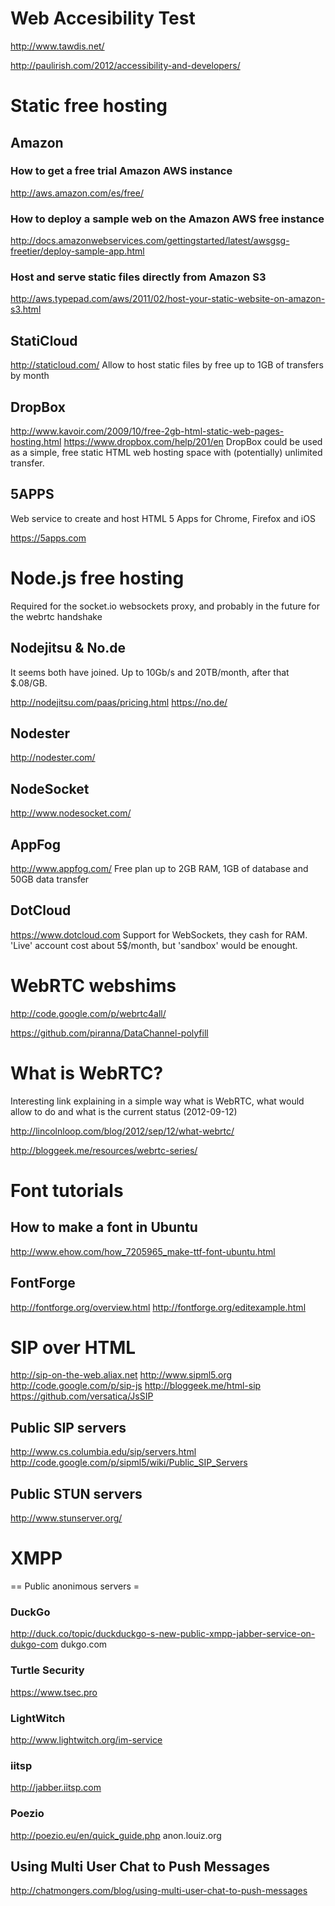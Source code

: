 = Web Accesibility Test =
http://www.tawdis.net/

http://paulirish.com/2012/accessibility-and-developers/

= Static free hosting =
== Amazon ==
=== How to get a free trial Amazon AWS instance ===
http://aws.amazon.com/es/free/

=== How to deploy a sample web on the Amazon AWS free instance ===
http://docs.amazonwebservices.com/gettingstarted/latest/awsgsg-freetier/deploy-sample-app.html

=== Host and serve static files directly from Amazon S3 ===
http://aws.typepad.com/aws/2011/02/host-your-static-website-on-amazon-s3.html

== StatiCloud ==
http://staticloud.com/
Allow to host static files by free up to 1GB of transfers by month

== DropBox ==
http://www.kavoir.com/2009/10/free-2gb-html-static-web-pages-hosting.html
https://www.dropbox.com/help/201/en
DropBox could be used as a simple, free static HTML web hosting space with (potentially) unlimited transfer.

== 5APPS ==
Web service to create and host HTML 5 Apps for Chrome, Firefox and iOS

https://5apps.com

= Node.js free hosting =
Required for the socket.io websockets proxy, and probably in the future for the webrtc handshake

== Nodejitsu & No.de ==
It seems both have joined. Up to 10Gb/s and 20TB/month, after that $.08/GB.

http://nodejitsu.com/paas/pricing.html
https://no.de/

== Nodester ==
http://nodester.com/

== NodeSocket ==
http://www.nodesocket.com/

== AppFog ==
http://www.appfog.com/
Free plan up to 2GB RAM, 1GB of database and 50GB data transfer

== DotCloud ==
https://www.dotcloud.com
Support for WebSockets, they cash for RAM. 'Live' account cost about 5$/month,
but 'sandbox' would be enought.

= WebRTC webshims =
http://code.google.com/p/webrtc4all/

https://github.com/piranna/DataChannel-polyfill

= What is WebRTC? =
Interesting link explaining in a simple way what is WebRTC, what would allow to
do and what is the current status (2012-09-12)

http://lincolnloop.com/blog/2012/sep/12/what-webrtc/

http://bloggeek.me/resources/webrtc-series/

= Font tutorials =
== How to make a font in Ubuntu ==
http://www.ehow.com/how_7205965_make-ttf-font-ubuntu.html

== FontForge ==
http://fontforge.org/overview.html
http://fontforge.org/editexample.html

= SIP over HTML =
http://sip-on-the-web.aliax.net
http://www.sipml5.org
http://code.google.com/p/sip-js
http://bloggeek.me/html-sip
https://github.com/versatica/JsSIP

== Public SIP servers ==
http://www.cs.columbia.edu/sip/servers.html
http://code.google.com/p/sipml5/wiki/Public_SIP_Servers

== Public STUN servers ==
http://www.stunserver.org/

= XMPP =
== Public anonimous servers =
=== DuckGo ===
http://duck.co/topic/duckduckgo-s-new-public-xmpp-jabber-service-on-dukgo-com
dukgo.com

=== Turtle Security ===
https://www.tsec.pro

=== LightWitch ===
http://www.lightwitch.org/im-service

=== iitsp ===
http://jabber.iitsp.com

=== Poezio ===
http://poezio.eu/en/quick_guide.php
anon.louiz.org

== Using Multi User Chat to Push Messages ==
http://chatmongers.com/blog/using-multi-user-chat-to-push-messages
